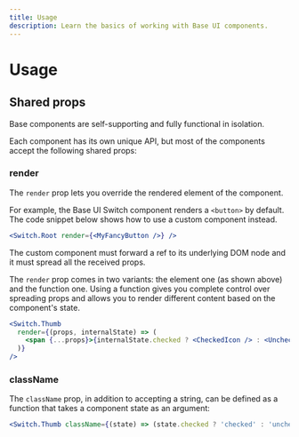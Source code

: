 ```yaml
---
title: Usage
description: Learn the basics of working with Base UI components.
---
```


# Usage

<Description />

## Shared props

Base components are self-supporting and fully functional in isolation.

Each component has its own unique API, but most of the components accept the following shared props:

### render

The `render` prop lets you override the rendered element of the component.

For example, the Base UI Switch component renders a `<button>` by default.
The code snippet below shows how to use a custom component instead.

```jsx
<Switch.Root render={<MyFancyButton />} />
```

The custom component must forward a ref to its underlying DOM node and it must spread all the received props.

The `render` prop comes in two variants: the element one (as shown above) and the function one.
Using a function gives you complete control over spreading props and allows you to render different content based on the component's state.

```jsx
<Switch.Thumb
  render={(props, internalState) => (
    <span {...props}>{internalState.checked ? <CheckedIcon /> : <UncheckedIcon />}</span>
  )}
/>
```

### className

The `className` prop, in addition to accepting a string, can be defined as a function that takes a component state as an argument:

```jsx
<Switch.Thumb className={(state) => (state.checked ? 'checked' : 'unchecked')} />
```
